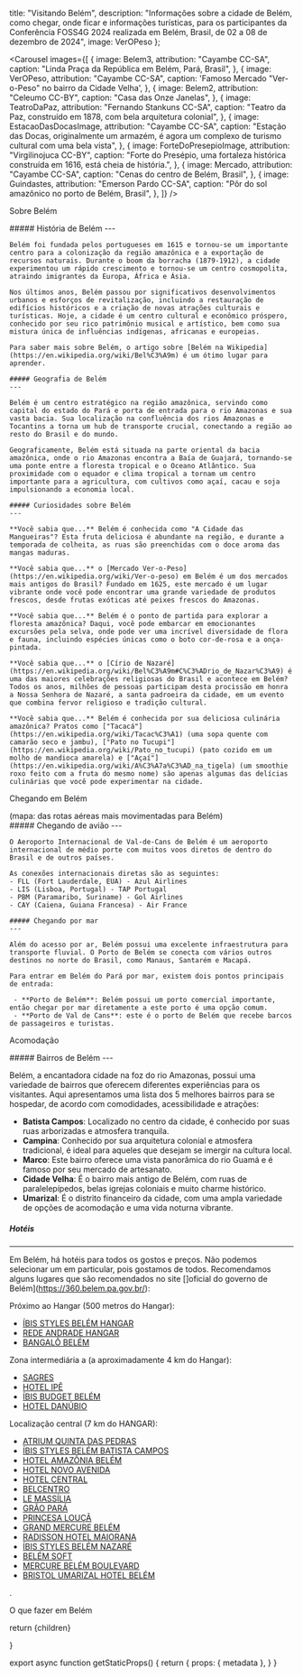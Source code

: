 

  title: "Visitando Belém",
  description: "Informações sobre a cidade de Belém, como chegar, onde ficar e informações turísticas, para os participantes da Conferência FOSS4G 2024 realizada em Belém, Brasil, de 02 a 08 de dezembro de 2024",
  image: VerOPeso
};

<Carousel
  images={[
    {
      image: Belem3,
      attribution: "Cayambe CC-SA",
      caption: "Linda Praça da República em Belém, Pará, Brasil",
    },
    {
      image: VerOPeso,
      attribution: "Cayambe CC-SA",
      caption: 'Famoso Mercado "Ver-o-Peso" no bairro da Cidade Velha',
    },
    {
      image: Belem2,
      attribution: "Celeumo CC-BY",
      caption: "Casa das Onze Janelas",
    },
    {
      image: TeatroDaPaz,
      attribution: "Fernando Stankuns CC-SA",
      caption:
        "Teatro da Paz, construído em 1878, com bela arquitetura colonial",
    },
    {
      image: EstacaoDasDocasImage,
      attribution: "Cayambe CC-SA",
      caption:
        "Estação das Docas, originalmente um armazém, é agora um complexo de turismo cultural com uma bela vista",
    },
    {
      image: ForteDoPresepioImage,
      attribution: "Virgilinojuca CC-BY",
      caption:
        "Forte do Presépio, uma fortaleza histórica construída em 1616, está cheia de história.",
    },
    {
      image: Mercado,
      attribution: "Cayambe CC-SA",
      caption: "Cenas do centro de Belém, Brasil",
    },
    {
      image: Guindastes,
      attribution: "Emerson Pardo CC-SA",
      caption: "Pôr do sol amazônico no porto de Belém, Brasil",
    },
  ]}
/>

<Heading bubble>Sobre Belém</Heading>

<div className="grid grid-cols-1 sm:grid-cols-2 gap-4">
  <div>
    ##### História de Belém
    ---

    Belém foi fundada pelos portugueses em 1615 e tornou-se um importante centro para a colonização da região amazônica e a exportação de recursos naturais. Durante o boom da borracha (1879-1912), a cidade experimentou um rápido crescimento e tornou-se um centro cosmopolita, atraindo imigrantes da Europa, África e Ásia.

    Nos últimos anos, Belém passou por significativos desenvolvimentos urbanos e esforços de revitalização, incluindo a restauração de edifícios históricos e a criação de novas atrações culturais e turísticas. Hoje, a cidade é um centro cultural e econômico próspero, conhecido por seu rico patrimônio musical e artístico, bem como sua mistura única de influências indígenas, africanas e europeias.

    Para saber mais sobre Belém, o artigo sobre [Belém na Wikipedia](https://en.wikipedia.org/wiki/Bel%C3%A9m) é um ótimo lugar para aprender.

    ##### Geografia de Belém
    ---

    Belém é um centro estratégico na região amazônica, servindo como capital do estado do Pará e porta de entrada para o rio Amazonas e sua vasta bacia. Sua localização na confluência dos rios Amazonas e Tocantins a torna um hub de transporte crucial, conectando a região ao resto do Brasil e do mundo.

    Geograficamente, Belém está situada na parte oriental da bacia amazônica, onde o rio Amazonas encontra a Baía de Guajará, tornando-se uma ponte entre a floresta tropical e o Oceano Atlântico. Sua proximidade com o equador e clima tropical a tornam um centro importante para a agricultura, com cultivos como açaí, cacau e soja impulsionando a economia local.
  </div>
  <div>
  
    ##### Curiosidades sobre Belém
    ---

    **Você sabia que...** Belém é conhecida como "A Cidade das Mangueiras"? Esta fruta deliciosa é abundante na região, e durante a temporada de colheita, as ruas são preenchidas com o doce aroma das mangas maduras.

    **Você sabia que...** o [Mercado Ver-o-Peso](https://en.wikipedia.org/wiki/Ver-o-peso) em Belém é um dos mercados mais antigos do Brasil? Fundado em 1625, este mercado é um lugar vibrante onde você pode encontrar uma grande variedade de produtos frescos, desde frutas exóticas até peixes frescos do Amazonas.

    **Você sabia que...** Belém é o ponto de partida para explorar a floresta amazônica? Daqui, você pode embarcar em emocionantes excursões pela selva, onde pode ver uma incrível diversidade de flora e fauna, incluindo espécies únicas como o boto cor-de-rosa e a onça-pintada.

    **Você sabia que...** o [Círio de Nazaré](https://en.wikipedia.org/wiki/Bel%C3%A9m#C%C3%ADrio_de_Nazar%C3%A9) é uma das maiores celebrações religiosas do Brasil e acontece em Belém? Todos os anos, milhões de pessoas participam desta procissão em honra a Nossa Senhora de Nazaré, a santa padroeira da cidade, em um evento que combina fervor religioso e tradição cultural.

    **Você sabia que...** Belém é conhecida por sua deliciosa culinária amazônica? Pratos como ["Tacacá"](https://en.wikipedia.org/wiki/Tacac%C3%A1) (uma sopa quente com camarão seco e jambu), ["Pato no Tucupi"](https://en.wikipedia.org/wiki/Pato_no_tucupi) (pato cozido em um molho de mandioca amarela) e ["Açaí"](https://en.wikipedia.org/wiki/A%C3%A7a%C3%AD_na_tigela) (um smoothie roxo feito com a fruta do mesmo nome) são apenas algumas das delícias culinárias que você pode experimentar na cidade.

  </div>

  
</div>

<Heading bubble>Chegando em Belém</Heading>

<div className="grid grid-cols-1 sm:grid-cols-2 gap-4">
  <div className="flex items-center justify-start flex-col">
   <GlobeMap />
   <div className="text-center italic text-sm">(mapa: das rotas aéreas mais movimentadas para Belém)</div>
  </div>
  <div>
    ##### Chegando de avião
    ---

    O Aeroporto Internacional de Val-de-Cans de Belém é um aeroporto internacional de médio porte com muitos voos diretos de dentro do Brasil e de outros países.

    As conexões internacionais diretas são as seguintes:
    - FLL (Fort Lauderdale, EUA) - Azul Airlines
    - LIS (Lisboa, Portugal) - TAP Portugal
    - PBM (Paramaribo, Suriname) - Gol Airlines
    - CAY (Caiena, Guiana Francesa) - Air France

    ##### Chegando por mar
    ---

    Além do acesso por ar, Belém possui uma excelente infraestrutura para transporte fluvial. O Porto de Belém se conecta com vários outros destinos no norte do Brasil, como Manaus, Santarém e Macapá.

    Para entrar em Belém do Pará por mar, existem dois pontos principais de entrada:

     - **Porto de Belém**: Belém possui um porto comercial importante, então chegar por mar diretamente a este porto é uma opção comum.
     - **Porto de Val de Cans**: este é o porto de Belém que recebe barcos de passageiros e turistas.

  </div>
</div>

<Heading bubble>Acomodação</Heading>

<div className="grid grid-cols-1 sm:grid-cols-2 gap-4">
  <div className="order-last 6xl:order-first">
   ##### Bairros de Belém
   ---

Belém, a encantadora cidade na foz do rio Amazonas, possui uma variedade de bairros que oferecem diferentes experiências para os visitantes. Aqui apresentamos uma lista dos 5 melhores bairros para se hospedar, de acordo com comodidades, acessibilidade e atrações:

- **Batista Campos**: Localizado no centro da cidade, é conhecido por suas ruas arborizadas e atmosfera tranquila.
- **Campina**: Conhecido por sua arquitetura colonial e atmosfera tradicional, é ideal para aqueles que desejam se imergir na cultura local.
- **Marco**: Este bairro oferece uma vista panorâmica do rio Guamá e é famoso por seu mercado de artesanato.
- **Cidade Velha**: É o bairro mais antigo de Belém, com ruas de paralelepípedos, belas igrejas coloniais e muito charme histórico.
- **Umarizal**: É o distrito financeiro da cidade, com uma ampla variedade de opções de acomodação e uma vida noturna vibrante.

##### Hotéis

---

Em Belém, há hotéis para todos os gostos e preços. Não podemos selecionar um em particular, pois gostamos de todos. Recomendamos alguns lugares que são recomendados no site []oficial do governo de Belém](https://360.belem.pa.gov.br/):

Próximo ao Hangar (500 metros do Hangar):
* [ÍBIS STYLES BELÉM HANGAR](https://all.accor.com/hotel/B9K6/index.pt-br.shtml)
* [REDE ANDRADE HANGAR](https://www.booking.com/hotel/br/hangar.es.html)
* [BANGALÔ BELÉM](https://bangalobelem.ueniweb.com/)

Zona intermediária a (a aproximadamente 4 km do Hangar):
* [SAGRES](https://www.hotelsagres.com/)
* [HOTEL IPÊ](https://www.booking.com/hotel/br/ipaa.es.html)
* [ÍBIS BUDGET BELÉM](https://www.tripadvisor.com.ar/Hotel_Review-g303404-d1234484-Reviews-Ibis_Budget_Belem-Belem_State_of_Para.html)
* [HOTEL DANÚBIO](https://www.booking.com/hotel/br/danubio.pt-br.html)

Localização central (7 km do HANGAR):
* [ATRIUM QUINTA DAS PEDRAS](https://quintadepedras.atriumhoteis.com.br/#)
* [ÍBIS STYLES BELÉM BATISTA CAMPOS](https://www.booking.com/hotel/br/soft-inn-batista-campos.es.html?aid=1288287&label=metagha-link-MRAR-hotel-844278_dev-desktop_los-1_bw-10_dow-Saturday_defdate-1_room-0_gstadt-2_rateid-0_aud-6635750807_gacid-21411130277_mcid-10_ppa-0_clrid-0_ad-1_gstkid-0_checkin-20240713_ppt-&sid=a223aaef1d9bcbc5a3b5e3bb71678705&all_sr_blocks=84427810_378741340_2_42_0;checkin=2024-07-13;checkout=2024-07-14;dest_id=-629039;dest_type=city;dist=0;group_adults=2;group_children=0;hapos=1;highlighted_blocks=84427810_378741340_2_42_0;hpos=1;matching_block_id=84427810_378741340_2_42_0;no_rooms=1;req_adults=2;req_children=0;room1=A%2CA;sb_price_type=total;sr_order=popularity;sr_pri_blocks=84427810_378741340_2_42_0__23000;srepoch=1720058400;srpvid=cde00e0d1db6007c;type=total;ucfs=1&)
* [HOTEL AMAZÔNIA BELÉM](https://www.tripadvisor.com.br/Hotel_Review-g303404-d20346767-Reviews-Hotel_Amazonia_Belem-Belem_State_of_Para.html)
* [HOTEL NOVO AVENIDA](https://www.instagram.com/hotelavenida_oficial?utm_source=ig_web_button_share_sheet&igsh=ZDNlZDc0MzIxNw%3D%3D)
* [HOTEL CENTRAL](https://www.instagram.com/hotelcentral_oficial?utm_source=ig_web_button_share_sheet&igsh=ZDNlZDc0MzIxNw%3D%3D)
* [BELCENTRO](https://www.instagram.com/hotelbelcentro_oficial?utm_source=ig_web_button_share_sheet&igsh=ZDNlZDc0MzIxNw%3D%3D)
* [LE MASSÍLIA](https://www.instagram.com/hotel.lemassilia?utm_source=ig_web_button_share_sheet&igsh=ZDNlZDc0MzIxNw%3D%3D)
* [GRÃO PARÁ](https://hotelgraopara.com.br/site/)
* [PRINCESA LOUÇÃ](https://hotelgraopara.com.br/site/)
* [GRAND MERCURE BELÉM](https://hotelgraopara.com.br/site/)
* [RADISSON HOTEL MAIORANA](https://www.letsatlantica.com.br/hotel/radisson-hotel-belem)
* [ÍBIS STYLES BELÉM NAZARÉ](https://www.booking.com/hotel/br/expresso-xxi-nazare.es-mx.html)
* [BELÉM SOFT](https://www.belemsofthotel.com.br/)
* [MERCURE BELÉM BOULEVARD](https://all.accor.com/hotel/B203/index.pt-br.shtml)
* [BRISTOL UMARIZAL HOTEL BELÉM](https://www.bristolhoteis.com.br/hotel-umarizal-belem/)

.

  </div>
  <div className="order-first 6xl:order-last">
<Carousel
  captions={true}
  images={[
    {
      image: PracaBatistaCampos,
      caption: "Linda Praça Batista Campos verde",
      attribution: "Luiz Pantoja CC-SA"
    },
    {
      image: CidadeVelha,
      caption: "Cidade Velha",
      attribution: "Lgjunior CC-SA"
    },
    {
      image: Architecture,
      caption: "Belíssima arquitetura colonial na Cidade Velha",
      attribution: "Celso Abreu CC-SA"
    },
    {
      image: PracaDoRelogio,
      caption: "Praça Siqueira Campos no bairro da Campina",
      attribution: "Cayambe CC-SA"
    },
    {
      image: AlmiranteBarroso,
      caption: "Avenida Almirante Barroso no bairro do Marco",
      attribution: "Roberto de vasconcel CC-SA"
    }
  ]}
/>
  </div>
</div>

<Heading bubble>O que fazer em Belém</Heading>

<div className="grid grid-cols-1 sm:grid-cols-2 gap-4">
  <div>
    <ForteDoPresepio />
  </div>

  <div>
    <EstacaoDasDocas />
  </div>

  <div>
    <MangalDasGarcas />
  </div>

  <div>
    <PalaceteBolonha />
  </div>

</div>

  return <MdxLayout metadata={metadata}>{children}</MdxLayout>

}

export async function getStaticProps() {
  return {
    props: {
      metadata
    },
  }
}
